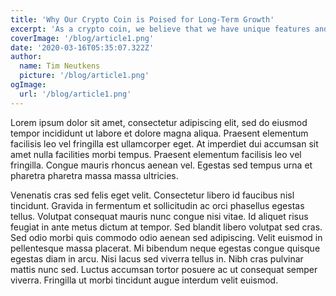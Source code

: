 ```yaml
---
title: 'Why Our Crypto Coin is Poised for Long-Term Growth'
excerpt: 'As a crypto coin, we believe that we have unique features and a strong community that sets us up for long-term success. Our platform allows for fast and secure transactions, while our focus on decentralization and privacy gives users peace of mind. Plus, with a dedicated team constantly working on improving the platform and expanding our offerings, were confident that our coin will continue to thrive for years to come.'
coverImage: '/blog/article1.png'
date: '2020-03-16T05:35:07.322Z'
author:
  name: Tim Neutkens
  picture: '/blog/article1.png'
ogImage:
  url: '/blog/article1.png'
---
```


Lorem ipsum dolor sit amet, consectetur adipiscing elit, sed do eiusmod tempor incididunt ut labore et dolore magna aliqua. Praesent elementum facilisis leo vel fringilla est ullamcorper eget. At imperdiet dui accumsan sit amet nulla facilities morbi tempus. Praesent elementum facilisis leo vel fringilla. Congue mauris rhoncus aenean vel. Egestas sed tempus urna et pharetra pharetra massa massa ultricies.

Venenatis cras sed felis eget velit. Consectetur libero id faucibus nisl tincidunt. Gravida in fermentum et sollicitudin ac orci phasellus egestas tellus. Volutpat consequat mauris nunc congue nisi vitae. Id aliquet risus feugiat in ante metus dictum at tempor. Sed blandit libero volutpat sed cras. Sed odio morbi quis commodo odio aenean sed adipiscing. Velit euismod in pellentesque massa placerat. Mi bibendum neque egestas congue quisque egestas diam in arcu. Nisi lacus sed viverra tellus in. Nibh cras pulvinar mattis nunc sed. Luctus accumsan tortor posuere ac ut consequat semper viverra. Fringilla ut morbi tincidunt augue interdum velit euismod.
